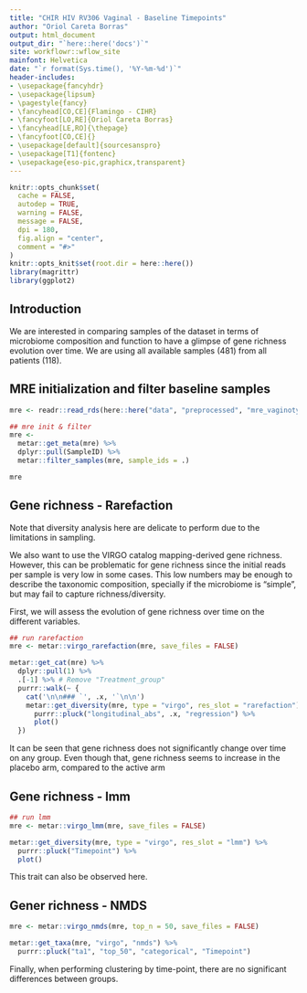 ```yaml
---
title: "CHIR HIV RV306 Vaginal - Baseline Timepoints"
author: "Oriol Careta Borras"
output: html_document
output_dir: "`here::here('docs')`"
site: workflowr::wflow_site
mainfont: Helvetica
date: "`r format(Sys.time(), '%Y-%m-%d')`"
header-includes:
- \usepackage{fancyhdr}
- \usepackage{lipsum}
- \pagestyle{fancy}
- \fancyhead[CO,CE]{Flamingo - CIHR}
- \fancyfoot[LO,RE]{Oriol Careta Borras}
- \fancyhead[LE,RO]{\thepage}
- \fancyfoot[CO,CE]{}
- \usepackage[default]{sourcesanspro}
- \usepackage[T1]{fontenc}
- \usepackage{eso-pic,graphicx,transparent}
---
```


```r
knitr::opts_chunk$set(
  cache = FALSE,
  autodep = TRUE,
  warning = FALSE,
  message = FALSE,
  dpi = 180,
  fig.align = "center",
  comment = "#>"
)
knitr::opts_knit$set(root.dir = here::here())
library(magrittr)
library(ggplot2)
```

## Introduction

We are interested in comparing samples of the dataset in terms of microbiome composition and function to have a glimpse of gene richness evolution over time. We are using all available samples (481) from all patients (118).

## MRE initialization and filter baseline samples

```r
mre <- readr::read_rds(here::here("data", "preprocessed", "mre_vaginotype.rds"))

## mre init & filter
mre <- 
  metar::get_meta(mre) %>%
  dplyr::pull(SampleID) %>%
  metar::filter_samples(mre, sample_ids = .)

mre
```

## Gene richness - Rarefaction {.tabset}

Note that diversity analysis here are delicate to perform due to the limitations in sampling.

We also want to use the VIRGO catalog mapping-derived gene richness. However, this can be problematic for gene richness since the initial reads per sample is very low in some cases. This low numbers may be enough to describe the taxonomic composition, specially if the microbiome is "simple", but may fail to capture richness/diversity.

First, we will assess the evolution of gene richness over time on the different variables.

```r
## run rarefaction
mre <- metar::virgo_rarefaction(mre, save_files = FALSE)

metar::get_cat(mre) %>%
  dplyr::pull(1) %>%
  .[-1] %>% # Remove "Treatment_group"
  purrr::walk(~ {
    cat('\n\n### `', .x, '`\n\n')
    metar::get_diversity(mre, type = "virgo", res_slot = "rarefaction") %>%
      purrr::pluck("longitudinal_abs", .x, "regression") %>%
      plot()
  })
```

It can be seen that gene richness does not significantly change over time on any group. Even though that, gene richness seems to increase in the placebo arm, compared to the active arm

## {-}

## Gene richness - lmm

```r
## run lmm
mre <- metar::virgo_lmm(mre, save_files = FALSE)

metar::get_diversity(mre, type = "virgo", res_slot = "lmm") %>%
  purrr::pluck("Timepoint") %>%
  plot()
```

This trait can also be observed here.

## Gener richness - NMDS

```r
mre <- metar::virgo_nmds(mre, top_n = 50, save_files = FALSE)

metar::get_taxa(mre, "virgo", "nmds") %>%
  purrr::pluck("ta1", "top_50", "categorical", "Timepoint")
```

Finally, when performing clustering by time-point, there are no significant differences between groups.

